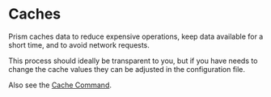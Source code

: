 # Caches

Prism caches data to reduce expensive operations, keep data available for a short time, and to avoid network requests.

This process should ideally be transparent to you, but if you have needs to change the cache values they can be adjusted in the configuration file.

Also see the [Cache Command](/commands/cache).